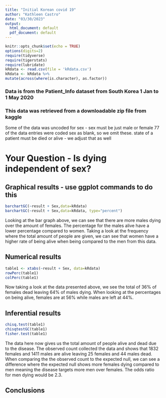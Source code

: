 ```yaml
---
title: "Initial Korean covid 19"
author: "Kathleen Castro"
date: "03/30/2023"
output:
  html_document: default
  pdf_document: default
---
```


```r
knitr::opts_chunk$set(echo = TRUE)
options(digits=2)
require(tidyverse)
require(tigerstats)
require(lubridate)
kRdata <- read.csv(file = 'kRdata.csv')
kRdata <- kRdata %>%
mutate(across(where(is.character), as.factor))

```
### Data is from the Patient_Info dataset from South Korea 1 Jan to 1 May 2020
### This data was retrieved from a downloadable zip file from kaggle

Some of the data was uncoded for sex - sex must be just male or female
77 of the data entries were coded sex  as blank, so we omit these.
state of a patient must be died or alive - we adjust that as well   
  
# Your Question - Is dying independent of sex?






## Graphical results - use ggplot commands to do this  


```r
barchartGC(~result + Sex,data=kRdata)
barchartGC(~result + Sex,data=kRdata, type="percent")

```
    
Looking at the bar graph above, we can see that there are more males dying over the amount of females. The percentage for the males alive have a lower percentage compared to women. Taking a look at the frequency where the total amount of people are given, we can see that women have a higher rate of being alive when being compared to the men from this data.
  
  
## Numerical results

```r
table1 <- xtabs(~result + Sex, data=kRdata)
rowPerc(table1)
colPerc(table1)
```
  
Now taking a look at the data presented above, we see the total of 36% of females dead leaving 64% of males dying. When looking at the percentages on being alive, females are at 56% while males are left at 44%.

## Inferential results 

```r
chisq.test(table1)
chisqtestGC(table1)
fisher.test(table1)
```
  
The data here now gives us the total amount of people alive and dead due to the disease. The observed count collected the data and shows that 1832 females and 1411 males are alive leaving 25 females and 44 males dead. When comparing the the observed count to the expected null, we can see a difference where the expected null shows more females dying compared to men meaning the disease targets more men over females. The odds ratio for men dying would be 2.3.

## Conclusions

